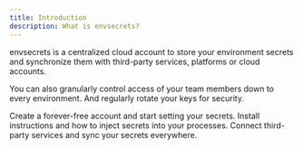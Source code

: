 ```yaml
---
title: Introduction
description: What is envsecrets?
---
```


envsecrets is a centralized cloud account to store your environment secrets and synchronize them with third-party services, platforms or cloud accounts.

You can also granularly control access of your team members down to every environment. And regularly rotate your keys for security.

<CardGroup cols={2}>
  <Card title="Quickstart" color="orange" icon="timer" href="/quickstart">
    Create a forever-free account and start setting your secrets.
  </Card>
  <Card title="CLI" icon="rectangle-terminal" color="darkgrey" href="/cli">
    Install instructions and how to inject secrets into your processes.
  </Card>
</CardGroup>

<CardGroup cols={1}>
  <Card title="Integrations" icon="plug" color="red" href="https://mintlify.com/docs/development">
    Connect third-party services and sync your secrets everywhere.
  </Card>
</CardGroup>
